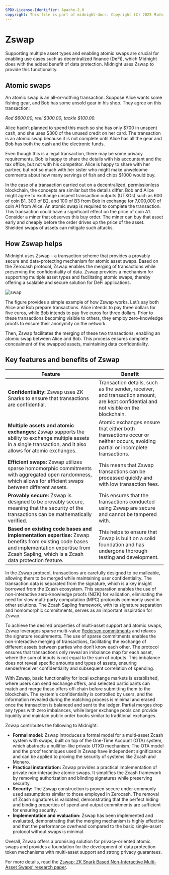 ```yaml
---
SPDX-License-Identifier: Apache-2.0
copyright: This file is part of midnight-docs. Copyright (C) 2025 Midnight Foundation. Licensed under the Apache License, Version 2.0 (the "License"); You may not use this file except in compliance with the License. You may obtain a copy of the License at http://www.apache.org/licenses/LICENSE-2.0 Unless required by applicable law or agreed to in writing, software distributed under the License is distributed on an "AS IS" BASIS, WITHOUT WARRANTIES OR CONDITIONS OF ANY KIND, either express or implied. See the License for the specific language governing permissions and limitations under the License.
---
```


# Zswap

Supporting multiple asset types and enabling atomic swaps are crucial for enabling use cases such as decentralized finance (DeFi), which Midnight does with the added benefit of data protection. Midnight uses Zswap to provide this functionality.

## Atomic swaps

An atomic swap is an all-or-nothing transaction. Suppose Alice wants some fishing gear, and Bob has some unsold gear in his shop. They agree on this transaction:

*Rod $600.00, reel $300.00, tackle $100.00.*

Alice hadn’t planned to spend this much so she has only $700 in unspent cash, and she uses $300 of the unused credit on her card. The transaction is an atomic swap because it is not complete until Alice has all the gear and Bob has both the cash and the electronic funds.

Even though this is a legal transaction, there may be some privacy requirements. Bob is happy to share the details with his accountant and the tax office, but not with his competitor. Alice is happy to share with her partner, but not so much with her sister who might make unwelcome comments about how many servings of fish and chips $1000 would buy.

In the case of a transaction carried out on a decentralized, permissionless blockchain, the concepts are similar but the details differ. Bob and Alice might agree to exchange unspent transaction outputs (UTXOs) such as 600 of coin B1, 300 of B2, and 100 of B3 from Bob in exchange for 7,000,000 of coin A1 from Alice. An atomic swap is required to complete the transaction. This transaction could have a significant effect on the price of coin A1. Consider a miner that observes this buy order. The miner can buy that asset early and cheaply before the order drives up the price of the asset. Shielded swaps of assets can mitigate such attacks.

## How Zswap helps

Midnight uses Zswap – a transaction scheme that provides a provably secure and data-protecting mechanism for atomic asset swaps. Based on the Zerocash protocol, Zswap enables the merging of transactions while preserving the confidentiality of data. Zswap provides a mechanism for supporting multiple asset types and facilitating atomic swaps, thereby offering a scalable and secure solution for DeFi applications.

![swap](https://ucarecdn.com/9a01db50-4126-4844-9f51-7cfa4e3325fa/)

The figure provides a simple example of how Zswap works. Let’s say both Alice and Bob prepare transactions. Alice intends to pay three dollars for five euros, while Bob intends to pay five euros for three dollars. Prior to these transactions becoming visible to others, they employ zero-knowledge proofs to ensure their anonymity on the network.

Then, Zswap facilitates the merging of these two transactions, enabling an atomic swap between Alice and Bob. This process ensures complete concealment of the swapped assets, maintaining data confidentiality.

## Key features and benefits of Zswap 

| **Feature** | **Benefit** |
|--|--|                                                                                                                     
| **Confidentiality:** Zswap uses ZK Snarks to ensure that transactions are confidential.                                                                                                           | Transaction details, such as the sender, receiver, and transaction amount, are kept confidential and not visible on the blockchain. |
| **Multiple assets and atomic exchanges:** Zswap supports the ability to exchange multiple assets in a single transaction, and it also allows for atomic exchanges.                                | Atomic exchanges ensure that either both transactions occur or neither occurs, avoiding partial or incomplete transactions.         |
| **Efficient swaps:** Zswap utilizes sparse homomorphic commitments with aggregated open randomness, which allows for efficient swaps between different assets.                                    | This means that Zswap transactions can be processed quickly and with low transaction fees.                                          |
| **Provably secure:** Zswap is designed to be provably secure, meaning that the security of the transactions can be mathematically verified.                                                       | This ensures that the transactions conducted using Zswap are secure and cannot be tampered with.                                    |
| **Based on existing code bases and implementation expertise:** Zswap benefits from existing code bases and implementation expertise from Zcash Sapling, which is a Zcash data protection feature. | This helps to ensure that Zswap is built on a solid foundation and has undergone thorough testing and development.

In the Zswap protocol, transactions are carefully designed to be malleable, allowing them to be merged while maintaining user confidentiality. The transaction data is separated from the signature, which is a key insight borrowed from the Zcash ecosystem. This separation enables the use of non-interactive zero-knowledge proofs (NIZK) for validation, eliminating the need for slow multi-party computation (MPC) protocols commonly used in other solutions. The Zcash Sapling framework, with its signature separation and homomorphic commitments, serves as an important inspiration for Zswap.

To achieve the desired properties of multi-asset support and atomic swaps, Zswap leverages sparse multi-value [Pedersen commitments](/docs/learn/04-glossary.mdx#pedersen-commitments) and relaxes the signature requirements. The use of sparse commitments enables the non-interactive merging of transactions, facilitating the exchange of different assets between parties who don’t know each other. The protocol ensures that transactions only reveal an imbalance map for each asset, where the sum of inputs is not equal to the sum of outputs. This imbalance does not reveal specific amounts and types of assets, ensuring sender/receiver confidentiality and subsequent correlation of spending.

With Zswap, basic functionality for local exchange markets is established, where users can send exchange offers, and selected participants can match and merge these offers off-chain before submitting them to the blockchain. The system's confidentiality is controlled by users, and the information revealed during the matching process is minimal and erased once the transaction is balanced and sent to the ledger. Partial merges drop any types with zero imbalances, while larger exchange pools can provide liquidity and maintain public order books similar to traditional exchanges.

Zswap contributes the following to Midnight:

- **Formal model:** Zswap introduces a formal model for a multi-asset Zcash system with swaps, built on top of the One-Time Account (OTA) system, which abstracts a nullifier-like private UTXO mechanism. The OTA model and the proof techniques used in Zswap have independent significance and can be applied to proving the security of systems like Zcash and Monero.
- **Practical instantiation:** Zswap provides a practical implementation of private non-interactive atomic swaps. It simplifies the Zcash framework by removing authorization and blinding signatures while preserving security.
- **Security:** The Zswap construction is proven secure under commonly used assumptions similar to those employed in Zerocash. The removal of Zcash signatures is validated, demonstrating that the perfect hiding and binding properties of spend and output commitments are sufficient for ensuring security.
- **Implementation and evaluation:** Zswap has been implemented and evaluated, demonstrating that the merging mechanism is highly effective and that the performance overhead compared to the basic single-asset protocol without swaps is minimal.

Overall, Zswap offers a promising solution for privacy-oriented atomic swaps and provides a foundation for the development of data protection token mechanisms with multi-asset support and strong privacy guarantees.

For more details, read the [Zswap: ZK Snark Based Non-Interactive Multi-Asset Swaps’ research paper](https://eprint.iacr.org/2022/1002.pdf).
